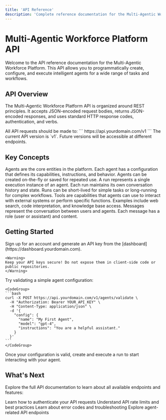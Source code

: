 ```yaml
---
title: 'API Reference'
description: 'Complete reference documentation for the Multi-Agentic Workforce Platform API'
---
```


# Multi-Agentic Workforce Platform API

Welcome to the API reference documentation for the Multi-Agentic Workforce Platform. This API allows you to programmatically create, configure, and execute intelligent agents for a wide range of tasks and workflows.

## API Overview

The Multi-Agentic Workforce Platform API is organized around REST principles. It accepts JSON-encoded request bodies, returns JSON-encoded responses, and uses standard HTTP response codes, authentication, and verbs.

<CardGroup cols={2}>
  <Card title="Base URL" icon="server" color="#16A34A">
    All API requests should be made to:
    ```
    https://api.yourdomain.com/v1
    ```
  </Card>
  
  <Card title="API Versioning" icon="code-branch" color="#16A34A">
    The current API version is `v1`. Future versions will be accessible at different endpoints.
  </Card>
</CardGroup>

## Key Concepts

<AccordionGroup>
  <Accordion title="Agents">
    Agents are the core entities in the platform. Each agent has a configuration that defines its capabilities, instructions, and behavior. Agents can be created on-the-fly or saved for repeated use.
  </Accordion>
  
  <Accordion title="Runs">
    A run represents a single execution instance of an agent. Each run maintains its own conversation history and state. Runs can be short-lived for simple tasks or long-running for complex workflows.
  </Accordion>
  
  <Accordion title="Tools">
    Tools are capabilities that agents can use to interact with external systems or perform specific functions. Examples include web search, code interpretation, and knowledge base access.
  </Accordion>
  
  <Accordion title="Messages">
    Messages represent the conversation between users and agents. Each message has a role (user or assistant) and content.
  </Accordion>
</AccordionGroup>

## Getting Started

<Steps>
  <Step title="Get your API key">
    Sign up for an account and generate an API key from the [dashboard](https://dashboard.yourdomain.com).
    
    <Warning>
    Keep your API keys secure! Do not expose them in client-side code or public repositories.
    </Warning>
  </Step>
  
  <Step title="Make your first API call">
    Try validating a simple agent configuration:
    
    <CodeGroup>
    ```bash
    curl -X POST https://api.yourdomain.com/v1/agents/validate \
      -H "Authorization: Bearer YOUR_API_KEY" \
      -H "Content-Type: application/json" \
      -d '{
        "config": {
          "name": "My First Agent",
          "model": "gpt-4",
          "instructions": "You are a helpful assistant."
        }
      }'
    ```
    </CodeGroup>
  </Step>
  
  <Step title="Create and execute a run">
    Once your configuration is valid, create and execute a run to start interacting with your agent.
  </Step>
</Steps>

## What's Next

Explore the full API documentation to learn about all available endpoints and features:

<CardGroup cols={2}>
  <Card title="Authentication" icon="key" href="/api-reference/authentication">
    Learn how to authenticate your API requests
  </Card>
  
  <Card title="Rate Limits" icon="gauge-high" href="/api-reference/rate-limits">
    Understand API rate limits and best practices
  </Card>
  
  <Card title="Error Handling" icon="triangle-exclamation" href="/api-reference/error-handling">
    Learn about error codes and troubleshooting
  </Card>
  
  <Card title="Agent Endpoints" icon="robot" href="/api-reference/agents/create">
    Explore agent-related API endpoints
  </Card>
</CardGroup>
